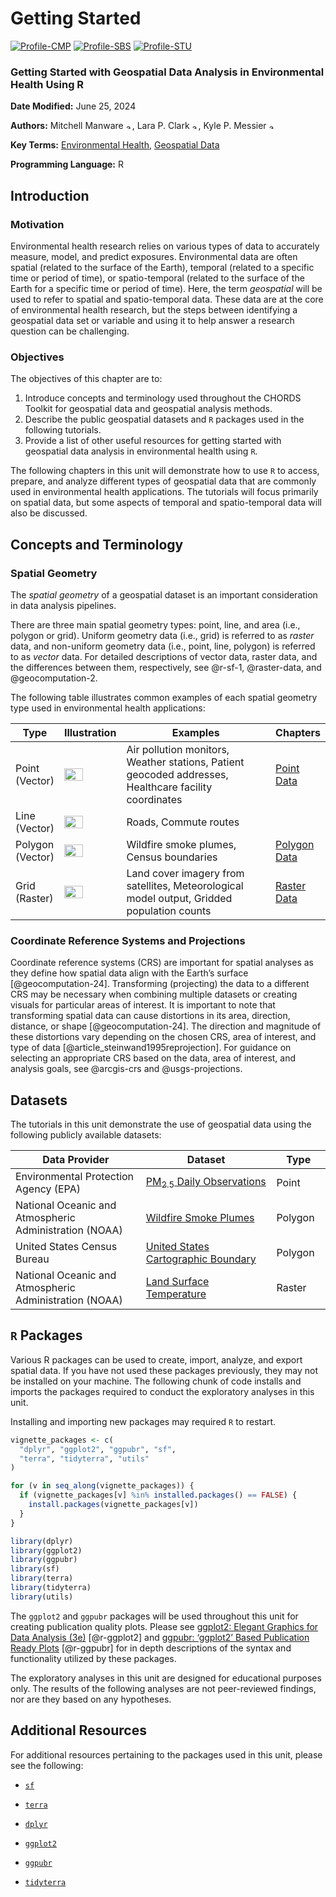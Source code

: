 
# Getting Started {#chapter-getting-started-spatial}

[![Profile-CMP](images/user_profiles/profilecmp.svg)](#profilecmp) [![Profile-SBS](images/user_profiles/profilesbs.svg)](#profilesbs) [![Profile-STU](images/user_profiles/profilestu.svg)](#profilestu)

### Getting Started with Geospatial Data Analysis in Environmental Health Using R {-}

**Date Modified:** June 25, 2024

**Authors:** Mitchell Manware [![author-mm](images/orcid.png){width="10"}](https://orcid.org/0009-0003-6440-6106),  Lara P. Clark [![author-lpc](images/orcid.png){width=10}](https://orcid.org/0000-0001-6940-5442), Kyle P. Messier [![author-kpm](images/orcid.png){width="10"}](https://orcid.org/0000-0001-9508-9623)

**Key Terms:** [Environmental Health](https://tools.niehs.nih.gov/cchhglossary/?keyword=environmental+health&termOnlySearch=true&exactSearch=true), [Geospatial Data](#def-geospatial-data)

**Programming Language:** R

## Introduction

### Motivation

Environmental health research relies on various types of data to accurately measure, model, and predict exposures. Environmental data are often spatial (related to the surface of the Earth), temporal (related to a specific time or period of time), or spatio-temporal (related to the surface of the Earth for a specific time or period of time). Here, the term _geospatial_ will be used to refer to spatial and spatio-temporal data. These data are at the core of environmental health research, but the steps between identifying a geospatial data set or variable and using it to help answer a research question can be challenging.

### Objectives

The objectives of this chapter are to:

1. Introduce concepts and terminology used throughout the CHORDS Toolkit for geospatial data and geospatial analysis methods.
2. Describe the public geospatial datasets and `R` packages used in the following tutorials.
3. Provide a list of other useful resources for getting started with geospatial data analysis in environmental health using `R`.

The following chapters in this unit will demonstrate how to use `R` to access, prepare, and analyze different types of geospatial data that are commonly used in environmental health applications. The tutorials will focus primarily on spatial data, but some aspects of temporal and spatio-temporal data will also be discussed.

## Concepts and Terminology

### Spatial Geometry

The _spatial geometry_ of a geospatial dataset is an important consideration in data analysis pipelines.

There are three main spatial geometry types: point, line, and area (i.e., polygon or grid). Uniform geometry data (i.e., grid) is referred to as _raster_ data, and non-uniform geometry data (i.e., point, line, polygon) is referred to as _vector_ data.  For detailed descriptions of vector data, raster data, and the differences between them, respectively, see @r-sf-1, @raster-data, and @geocomputation-2. 

The following table illustrates common examples of each spatial geometry type used in environmental health applications:

|Type  |Illustration |Examples                                      |Chapters |
|------|-------------|----------------------------------------------|---------|
|Point (Vector) |![](images/intro_to_spatial/illustration-point.png){width=60%} |Air pollution monitors, Weather stations, Patient geocoded addresses, Healthcare facility coordinates |[Point Data](#chapter-point-data) |
|Line (Vector) |![](images/intro_to_spatial/illustration-line.png){width=60%} |Roads, Commute routes | |
|Polygon (Vector)|![](images/intro_to_spatial/illustration-polygon.png){width=60%} |Wildfire smoke plumes, Census boundaries |[Polygon Data](#chapter-polygon-data) |
|Grid (Raster) |![](images/intro_to_spatial/illustration-grid.png){width=60%} |Land cover imagery from satellites, Meteorological model output, Gridded population counts |[Raster Data](#chapter-raster-data) |

### Coordinate Reference Systems and Projections {#getting-started-spatial-crs}

Coordinate reference systems (CRS) are important for spatial analyses as they define how spatial data align with the Earth's surface [@geocomputation-24]. Transforming (projecting) the data to a different CRS may be necessary when combining multiple datasets or creating visuals for particular areas of interest. It is important to note that transforming spatial data can cause distortions in its area, direction, distance, or shape [@geocomputation-24]. The direction and magnitude of these distortions vary depending on the chosen CRS, area of interest, and type of data [@article_steinwand1995reprojection]. For guidance on selecting an appropriate CRS based on the data, area of interest, and analysis goals, see @arcgis-crs and @usgs-projections.

## Datasets

The tutorials in this unit demonstrate the use of geospatial data using the following publicly available datasets: 

| Data Provider   | Dataset         | Type  |
|-----------------|-----------------|-------|
| Environmental Protection Agency (EPA) | [PM~2.5~ Daily Observations](https://aqs.epa.gov/aqsweb/airdata/download_files.html) | Point |
| National Oceanic and Atmospheric Administration (NOAA) | [Wildfire Smoke Plumes](https://www.ospo.noaa.gov/Products/land/hms.html) | Polygon |
| United States Census Bureau | [United States Cartographic Boundary](https://www.census.gov/geographies/mapping-files/time-series/geo/carto-boundary-file.html) | Polygon |
| National Oceanic and Atmospheric Administration (NOAA) | [Land Surface Temperature](https://psl.noaa.gov/data/gridded/data.narr.html) | Raster |

## `R` Packages

Various R packages can be used to create, import, analyze, and export spatial data. If you have not used these packages previously, they may not be installed on your machine. The following chunk of code installs and imports the packages required to conduct the exploratory analyses in this unit.

::: note
Installing and importing new packages may required `R` to restart.
:::

```r
vignette_packages <- c(
  "dplyr", "ggplot2", "ggpubr", "sf",
  "terra", "tidyterra", "utils"
)

for (v in seq_along(vignette_packages)) {
  if (vignette_packages[v] %in% installed.packages() == FALSE) {
    install.packages(vignette_packages[v])
  }
}

library(dplyr)
library(ggplot2)
library(ggpubr)
library(sf)
library(terra)
library(tidyterra)
library(utils)
```


The `ggplot2` and `ggpubr` packages will be used throughout this unit for creating publication quality plots. Please see [ggplot2: Elegant Graphics for Data Analysis (3e)](https://ggplot2-book.org/introduction) [@r-ggplot2] and [ggpubr: 'ggplot2' Based Publication Ready Plots](https://rpkgs.datanovia.com/ggpubr/) [@r-ggpubr] for in depth descriptions of the syntax and functionality utilized by these packages.

::: important
The exploratory analyses in this unit are designed for educational purposes only. The results of the following analyses are not peer-reviewed findings, nor are they based on any hypotheses.
:::

## Additional Resources {#chapter-getting-started-spatial-resources}

For additional resources pertaining to the packages used in this unit, please see the following:

-   [`sf`](https://cran.r-project.org/web/packages/sf/sf.pdf)

-   [`terra`](https://cran.r-project.org/web/packages/terra/terra.pdf)

-   [`dplyr`](https://cran.r-project.org/web/packages/dplyr/dplyr.pdf)

-   [`ggplot2`](https://cran.r-project.org/web/packages/ggplot2/ggplot2.pdf)

-   [`ggpubr`](https://cran.r-project.org/web/packages/ggpubr/ggpubr.pdf)

-   [`tidyterra`](https://cran.r-project.org/web/packages/tidyterra/tidyterra.pdf)
